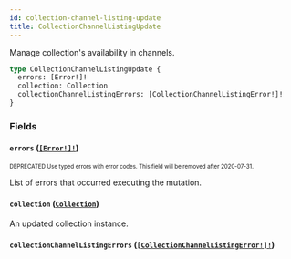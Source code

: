 ```yaml
---
id: collection-channel-listing-update
title: CollectionChannelListingUpdate
---
```


Manage collection's availability in channels.

```graphql
type CollectionChannelListingUpdate {
  errors: [Error!]!
  collection: Collection
  collectionChannelListingErrors: [CollectionChannelListingError!]!
}
```

### Fields

#### `errors` ([`[Error!]!`](/api-reference/objects/error.mdx))

<sub><sup><span className="deprecatedTag">DEPRECATED</span> Use typed errors with error codes. This field will be removed after 2020-07-31.</sup></sub>

List of errors that occurred executing the mutation.

#### `collection` ([`Collection`](/api-reference/objects/collection.mdx))

An updated collection instance.

#### `collectionChannelListingErrors` ([`[CollectionChannelListingError!]!`](/api-reference/objects/collection-channel-listing-error.mdx))

